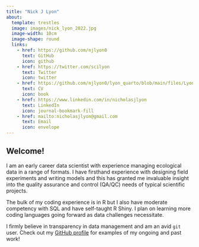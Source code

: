 ```yaml
---
title: "Nick J Lyon"
about:
  template: trestles
  image: images/nick_lyon_2022.jpg
  image-width: 10cm
  image-shape: round
  links:
    - href: https://github.com/njlyon0
      text: GitHub
      icon: github
    - href: https://twitter.com/scilyon
      text: Twitter
      icon: twitter
    - href: https://github.com/njlyon0/lyon_quarto/blob/main/files/LyonCV.pdf
      text: CV
      icon: book
    - href: https://www.linkedin.com/in/nicholasjlyon
      text: LinkedIn
      icon: journal-bookmark-fill
    - href: mailto:nicholasjlyon@gmail.com
      text: Email
      icon: envelope
---
```


## Welcome!

I am an early career data scientist with experience managing ecological data in a range of formats. I have firsthand experience with designing field experiments and writing models and this has granted me invaluable insight into the quality assurance and control (QA/QC) needs of typical scientific projects.

The bulk of my coding experience is in R but I also have moderate competency with SQL and have self-taught R Shiny. I plan on learning more coding languages going forward as data challenges necessitate.

I firmly believe in transparency in data management and am an avid `git` user. Check out my [GitHub profile](https://github.com/njlyon0){target="_blank"} for examples of my ongoing and past work!
